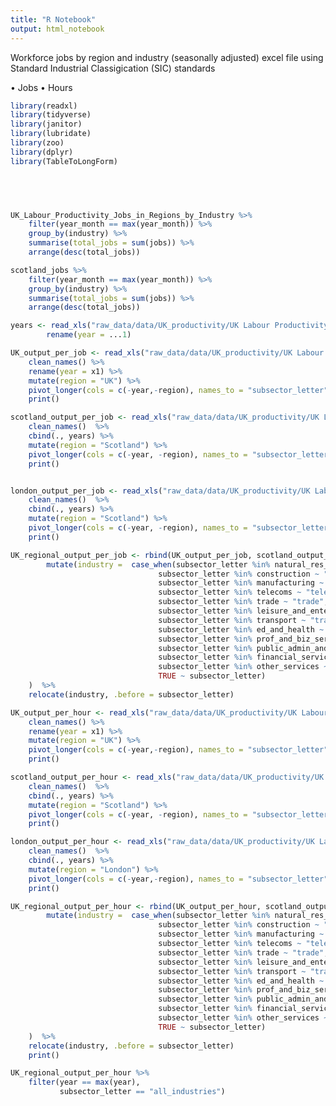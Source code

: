 ```yaml
---
title: "R Notebook"
output: html_notebook
---
```


Workforce jobs by region and industry (seasonally adjusted) excel file using Standard Industrial Classigication (SIC) standards

• Jobs
• Hours


```r
library(readxl)
library(tidyverse)
library(janitor)
library(lubridate)
library(zoo)
library(dplyr)
library(TableToLongForm)



    
```

```r
UK_Labour_Productivity_Jobs_in_Regions_by_Industry %>%
    filter(year_month == max(year_month)) %>%
    group_by(industry) %>% 
    summarise(total_jobs = sum(jobs)) %>% 
    arrange(desc(total_jobs))

```

```r
scotland_jobs %>%
    filter(year_month == max(year_month)) %>%
    group_by(industry) %>% 
    summarise(total_jobs = sum(jobs)) %>% 
    arrange(desc(total_jobs))
```

```r
years <- read_xls("raw_data/data/UK_productivity/UK Labour Productivity - Region by Industry.xls", sheet = "OpJ (value)", range = "A7:A27") %>% 
        rename(year = ...1)

UK_output_per_job <- read_xls("raw_data/data/UK_productivity/UK Labour Productivity - Region by Industry.xls", sheet = "OpJ (value)", range = "A7:R27") %>%
    clean_names() %>%
    rename(year = x1) %>%
    mutate(region = "UK") %>% 
    pivot_longer(cols = c(-year,-region), names_to = "subsector_letter", values_to = "output_per_job") %>%
    print()

scotland_output_per_job <- read_xls("raw_data/data/UK_productivity/UK Labour Productivity - Region by Industry.xls", sheet = "OpJ (value)", range = "GG7:GW27") %>%
    clean_names()  %>%
    cbind(., years) %>% 
    mutate(region = "Scotland") %>%
    pivot_longer(cols = c(-year, -region), names_to = "subsector_letter", values_to = "output_per_job") %>%
    print()


london_output_per_job <- read_xls("raw_data/data/UK_productivity/UK Labour Productivity - Region by Industry.xls", sheet = "OpJ (value)", range = "DQ7:EG27") %>%
    clean_names()  %>%
    cbind(., years) %>% 
    mutate(region = "Scotland") %>%
    pivot_longer(cols = c(-year, -region), names_to = "subsector_letter", values_to = "output_per_job") %>%
    print()

UK_regional_output_per_job <- rbind(UK_output_per_job, scotland_output_per_job, london_output_per_job) %>%
        mutate(industry =  case_when(subsector_letter %in% natural_res_and_util ~ "natural_resources_and_utilities",
                                 subsector_letter %in% construction ~ "construction",
                                 subsector_letter %in% manufacturing ~ "manufacturing",
                                 subsector_letter %in% telecoms ~ "telecoms",
                                 subsector_letter %in% trade ~ "trade",
                                 subsector_letter %in% leisure_and_entertainment ~ "leisure_and_entertainment",
                                 subsector_letter %in% transport ~ "transport",
                                 subsector_letter %in% ed_and_health ~ "education_and_health",
                                 subsector_letter %in% prof_and_biz_services ~ "prof_and_biz_services",
                                 subsector_letter %in% public_admin_and_def ~ "public_admin_and_defence",
                                 subsector_letter %in% financial_services ~ "financial_services",
                                 subsector_letter %in% other_services ~ "other_services",
                                 TRUE ~ subsector_letter)
    )  %>%
    relocate(industry, .before = subsector_letter)

```

```r
UK_output_per_hour <- read_xls("raw_data/data/UK_productivity/UK Labour Productivity - Region by Industry.xls", sheet = "OpH (value)", range = "A7:R27") %>%
    clean_names() %>%
    rename(year = x1) %>%
    mutate(region = "UK") %>% 
    pivot_longer(cols = c(-year,-region), names_to = "subsector_letter", values_to = "output_per_job") %>%
    print()
```
```r
scotland_output_per_hour <- read_xls("raw_data/data/UK_productivity/UK Labour Productivity - Region by Industry.xls", sheet = "OpH (value)", range = "GG7:GW27") %>%
    clean_names()  %>%
    cbind(., years) %>% 
    mutate(region = "Scotland") %>%
    pivot_longer(cols = c(-year, -region), names_to = "subsector_letter", values_to = "output_per_job") %>%
    print()
```

```r

london_output_per_hour <- read_xls("raw_data/data/UK_productivity/UK Labour Productivity - Region by Industry.xls", sheet = "OpH (value)", range = "DQ7:EG27") %>%
    clean_names()  %>%
    cbind(., years) %>% 
    mutate(region = "London") %>%
    pivot_longer(cols = c(-year,-region), names_to = "subsector_letter", values_to = "output_per_job") %>%
    print()
```
```r
UK_regional_output_per_hour <- rbind(UK_output_per_hour, scotland_output_per_hour, london_output_per_hour) %>%
        mutate(industry =  case_when(subsector_letter %in% natural_res_and_util ~ "natural_resources_and_utilities",
                                 subsector_letter %in% construction ~ "construction",
                                 subsector_letter %in% manufacturing ~ "manufacturing",
                                 subsector_letter %in% telecoms ~ "telecoms",
                                 subsector_letter %in% trade ~ "trade",
                                 subsector_letter %in% leisure_and_entertainment ~ "leisure_and_entertainment",
                                 subsector_letter %in% transport ~ "transport",
                                 subsector_letter %in% ed_and_health ~ "education_and_health",
                                 subsector_letter %in% prof_and_biz_services ~ "prof_and_biz_services",
                                 subsector_letter %in% public_admin_and_def ~ "public_admin_and_defence",
                                 subsector_letter %in% financial_services ~ "financial_services",
                                 subsector_letter %in% other_services ~ "other_services",
                                 TRUE ~ subsector_letter)
    )  %>%
    relocate(industry, .before = subsector_letter)
    print()

```



```r
UK_regional_output_per_hour %>% 
    filter(year == max(year),
           subsector_letter == "all_industries")
```

